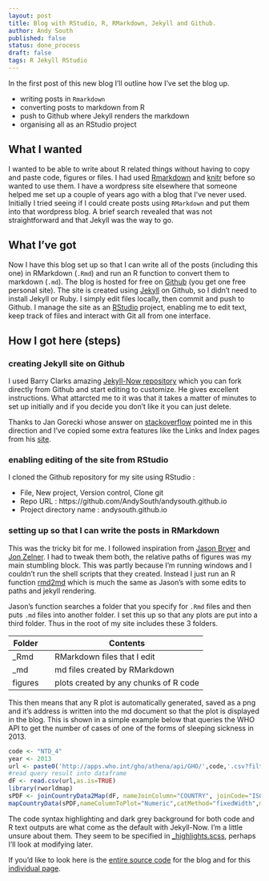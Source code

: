 ```yaml
---
layout: post
title: Blog with RStudio, R, RMarkdown, Jekyll and Github.
author: Andy South
published: false
status: done_process
draft: false
tags: R Jekyll RStudio
---
```


In the first post of this new blog I'll outline how I've set the blog up. 

* writing posts in `Rmarkdown`
* converting posts to markdown from R
* push to Github where Jekyll renders the markdown
* organising all as an RStudio project 

## What I wanted
I wanted to be able to write about R related things without having to copy and paste code, figures or files. I had used [Rmarkdown](http://rmarkdown.rstudio.com/) and [knitr](http://yihui.name/knitr/) before so wanted to use them. I have a wordpress site elsewhere that someone helped me set up a couple of years ago with a blog that I've never used. Initially I tried seeing if I could create posts using `RMarkdown` and put them into that wordpress blog. A brief search revealed that was not straightforward and that Jekyll was the way to go.  

## What I've got
Now I have this blog set up so that I can write all of the posts (including this one) in RMarkdown (`.Rmd`) and run an R function to convert them to markdown (`.md`). The blog is hosted for free on [Github](https://github.com/) (you get one free personal site). The site is created using [Jekyll](http://jekyllrb.com/) on Github, so I didn't need to install Jekyll or Ruby. I simply edit files locally, then commit and push to Github. I manage the site as an [RStudio](http://www.rstudio.com/products/RStudio) project, enabling me to edit text, keep track of files and interact with Git all from one interface.  

## How I got here (steps)

### creating Jekyll site on Github
I used Barry Clarks amazing [Jekyll-Now repository](https://github.com/barryclark/jekyll-now) which you can fork directly from Github and start editing to customize. He gives excellent instructions. What attarcted me to it was that it takes a matter of minutes to set up initially and if you decide you don't like it you can just delete.  

Thanks to Jan Gorecki whose answer on [stackoverflow](http://stackoverflow.com/a/26703757/1718356) pointed me in this direction and I've copied some extra features like the Links and Index pages from his [site](https://github.com/jangorecki/jangorecki.github.io).  

### enabling editing of the site from RStudio
I cloned the Github repository for my site using RStudio :

* File, New project, Version control, Clone git
* Repo URL : https://github.com/AndySouth/andysouth.github.io
* Project directory name : andysouth.github.io


### setting up so that I can write the posts in RMarkdown
This was the tricky bit for me. I followed inspiration from [Jason Bryer](http://jason.bryer.org/posts/2012-12-10/Markdown_Jekyll_R_for_Blogging.html) and [Jon Zelner](http://www.jonzelner.net/jekyll/knitr/r/2014/07/02/autogen-knitr/). I had to tweak them both, the relative paths of figures was my main stumbling block. This was partly because I'm running windows and I couldn't run the shell scripts that they created. Instead I just run an R function [rmd2md](https://github.com/AndySouth/andysouth.github.io/blob/master/rmd2md.r) which is much the same as Jason's with some edits to paths and jekyll rendering. 


Jason's function searches a folder that you specify for `.Rmd` files and then puts `.md` files into another folder. I set this up so that any plots are put into a third folder. Thus in the root of my site includes these 3 folders.

| Folder |     | Contents |
| ------ | --- | --- |
| _Rmd   |  | RMarkdown files that I edit |
| _md    |  | md files created by RMarkdown |
| figures |  | plots created by any chunks of R code |

This then means that any R plot is automatically generated, saved as a png and it's address is written into the md document so that the plot is displayed in the blog. This is shown in a simple example below that queries the WHO API to get the number of cases of one of the forms of sleeping sickness in 2013.

```r
code <- "NTD_4"
year <- 2013
url <- paste0('http://apps.who.int/gho/athena/api/GHO/',code,'.csv?filter=COUNTRY:*;YEAR:',year)
#read query result into dataframe
dF <- read.csv(url,as.is=TRUE)
library(rworldmap)
sPDF <- joinCountryData2Map(dF, nameJoinColumn="COUNTRY", joinCode="ISO3")
mapCountryData(sPDF,nameColumnToPlot="Numeric",catMethod="fixedWidth",mapRegion="africa", mapTitle="Gambian sleeping sickness cases in 2013")

```

The code syntax highlighting and dark grey background for both code and R text outputs are what come as the default with Jekyll-Now. I'm a little unsure about them. They seem to be specified in [_highlights.scss](https://github.com/AndySouth/andysouth.github.io/blob/master/_scss/_highlights.scss), perhaps I'll look at modifying later.   


If you'd like to look here is the [entire source code](https://github.com/AndySouth/andysouth.github.io/) for the blog and for this [individual page](https://github.com/AndySouth/andysouth.github.io/blob/master/_rmd/2014-12-10-blog-setup.Rmd).  
